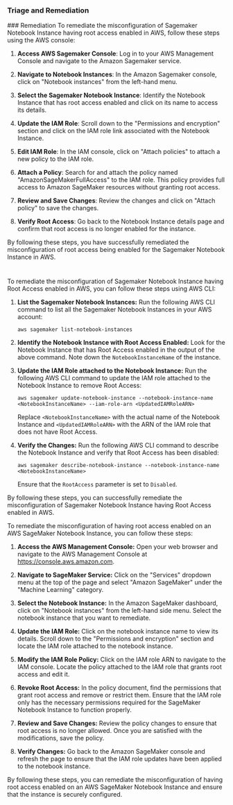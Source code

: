 
### Triage and Remediation
<Tabs>
<Tab title='Remediation'>
### Remediation

<AccordionGroup>
<Accordion title='Using Console' defaultOpen='true'>
To remediate the misconfiguration of Sagemaker Notebook Instance having root access enabled in AWS, follow these steps using the AWS console:

1. **Access AWS Sagemaker Console**: Log in to your AWS Management Console and navigate to the Amazon Sagemaker service.

2. **Navigate to Notebook Instances**: In the Amazon Sagemaker console, click on "Notebook instances" from the left-hand menu.

3. **Select the Sagemaker Notebook Instance**: Identify the Notebook Instance that has root access enabled and click on its name to access its details.

4. **Update the IAM Role**: Scroll down to the "Permissions and encryption" section and click on the IAM role link associated with the Notebook Instance.

5. **Edit IAM Role**: In the IAM console, click on "Attach policies" to attach a new policy to the IAM role.

6. **Attach a Policy**: Search for and attach the policy named "AmazonSageMakerFullAccess" to the IAM role. This policy provides full access to Amazon SageMaker resources without granting root access.

7. **Review and Save Changes**: Review the changes and click on "Attach policy" to save the changes.

8. **Verify Root Access**: Go back to the Notebook Instance details page and confirm that root access is no longer enabled for the instance.

By following these steps, you have successfully remediated the misconfiguration of root access being enabled for the Sagemaker Notebook Instance in AWS.

#
</Accordion>

<Accordion title='Using CLI'>
To remediate the misconfiguration of Sagemaker Notebook Instance having Root Access enabled in AWS, you can follow these steps using AWS CLI:

1. **List the Sagemaker Notebook Instances:**
   Run the following AWS CLI command to list all the Sagemaker Notebook Instances in your AWS account:
   ```
   aws sagemaker list-notebook-instances
   ```

2. **Identify the Notebook Instance with Root Access Enabled:**
   Look for the Notebook Instance that has Root Access enabled in the output of the above command. Note down the `NotebookInstanceName` of the instance.

3. **Update the IAM Role attached to the Notebook Instance:**
   Run the following AWS CLI command to update the IAM role attached to the Notebook Instance to remove Root Access:
   ```
   aws sagemaker update-notebook-instance --notebook-instance-name <NotebookInstanceName> --iam-role-arn <UpdatedIAMRoleARN>
   ```
   Replace `<NotebookInstanceName>` with the actual name of the Notebook Instance and `<UpdatedIAMRoleARN>` with the ARN of the IAM role that does not have Root Access.

4. **Verify the Changes:**
   Run the following AWS CLI command to describe the Notebook Instance and verify that Root Access has been disabled:
   ```
   aws sagemaker describe-notebook-instance --notebook-instance-name <NotebookInstanceName>
   ```
   Ensure that the `RootAccess` parameter is set to `Disabled`.

By following these steps, you can successfully remediate the misconfiguration of Sagemaker Notebook Instance having Root Access enabled in AWS.
</Accordion>

<Accordion title='Using Python'>
To remediate the misconfiguration of having root access enabled on an AWS SageMaker Notebook Instance, you can follow these steps:

1. **Access the AWS Management Console:**
   Open your web browser and navigate to the AWS Management Console at https://console.aws.amazon.com.

2. **Navigate to SageMaker Service:**
   Click on the "Services" dropdown menu at the top of the page and select "Amazon SageMaker" under the "Machine Learning" category.

3. **Select the Notebook Instance:**
   In the Amazon SageMaker dashboard, click on "Notebook instances" from the left-hand side menu. Select the notebook instance that you want to remediate.

4. **Update the IAM Role:**
   Click on the notebook instance name to view its details. Scroll down to the "Permissions and encryption" section and locate the IAM role attached to the notebook instance.

5. **Modify the IAM Role Policy:**
   Click on the IAM role ARN to navigate to the IAM console. Locate the policy attached to the IAM role that grants root access and edit it.

6. **Revoke Root Access:**
   In the policy document, find the permissions that grant root access and remove or restrict them. Ensure that the IAM role only has the necessary permissions required for the SageMaker Notebook Instance to function properly.

7. **Review and Save Changes:**
   Review the policy changes to ensure that root access is no longer allowed. Once you are satisfied with the modifications, save the policy.

8. **Verify Changes:**
   Go back to the Amazon SageMaker console and refresh the page to ensure that the IAM role updates have been applied to the notebook instance.

By following these steps, you can remediate the misconfiguration of having root access enabled on an AWS SageMaker Notebook Instance and ensure that the instance is securely configured.
</Accordion>

</AccordionGroup>
</Tab>
</Tabs>
